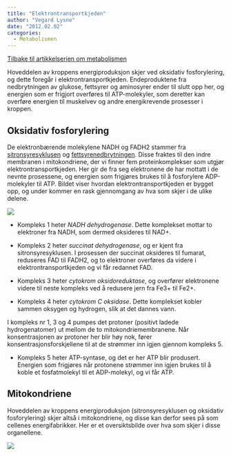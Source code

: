```yaml
---
title: "Elektrontransportkjeden"
author: "Vegard Lysne"
date: "2012.02.02"
categories: 
  - Metabolismen
---
```


[Tilbake til artikkelserien om metabolismen](../../metabolismen.html)

Hoveddelen av kroppens energiproduksjon skjer ved oksidativ fosforylering, og dette foregår i elektrontransportkjeden. Endeproduktene fra nedbrytningen av glukose, fettsyrer og aminosyrer ender til slutt opp her, og energien som er frigjort overføres til ATP-molekyler, som deretter kan overføre energien til muskelvev og andre energikrevende prosesser i kroppen.

## Oksidativ fosforylering

De elektronbærende molekylene NADH og FADH2 stammer fra [sitronsyresyklusen](brokenlink/sitronsyresyklusen/ "Sitronsyresyklusen") og [fettsyrenedbrytningen](brokenlink/fettmetabolismen/ "Fettmetabolismen"). Disse fraktes til den indre membranen i mitokondriene, der vi finner fem proteinkomplekser som utgjør elektrontransportkjeden. Her gir de fra seg elektronene de har mottatt i de nevnte prosessene, og energien som frigjøres brukes til å fosforylere ADP-molekyler til ATP. Bildet viser hvordan elektrontransportkjeden er bygget opp, og under kommer en rask gjennomgang av hva som skjer i de ulike delene.

![](images/clipboard-2707218771.png)

-   Kompleks 1 heter *NADH dehydrogenase*. Dette komplekset mottar to elektroner fra NADH, som dermed oksideres til NAD+.

-   Kompleks 2 heter *succinat dehydrogenase*, og er kjent fra sitronsyresyklusen. I prosessen der succinat oksideres til fumarat, reduseres FAD til FADH2, og to elektroner overføres da videre i elektrontransportkjeden og vi får redannet FAD.

-   Kompleks 3 heter *cytokrom oksidoreduktase*, og overfører elektronene videre til neste kompleks ved å redusere jern fra Fe3+ til Fe2+.

-   Kompleks 4 heter *cytokrom C oksidase*. Dette komplekset kobler sammen oksygen og hydrogen, slik at det dannes vann.

I kompleks nr 1, 3 og 4 pumpes det protoner (positivt ladede hydrogenatomer) ut mellom de to mitokondriemembranene. Når konsentrasjonen av protoner her blir høy nok, fører konsentrasjonsforskjellene til at de strømmer inn igjen gjennom kompleks 5.

-   Kompleks 5 heter ATP-syntase, og det er her ATP blir produsert. Energien som frigjøres når protonene strømmer inn igjen brukes til å koble et fosfatmolekyl til et ADP-molekyl, og vi får ATP.

## Mitokondriene

Hoveddelen av kroppens energiproduksjon (sitronsyresyklusen og oksidativ fosforylering) skjer altså i mitokondriene, og disse kan derfor sees på som cellenes energifabrikker. Her er et oversiktsbilde over hva som skjer i disse organellene.

![](images/clipboard-154859240.png)
